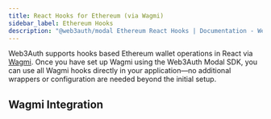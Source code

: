 ```yaml
---
title: React Hooks for Ethereum (via Wagmi)
sidebar_label: Ethereum Hooks
description: "@web3auth/modal Ethereum React Hooks | Documentation - Web3Auth"
---
```



Web3Auth supports hooks based Ethereum wallet operations in React via [Wagmi](https://wagmi.sh/).
Once you have set up Wagmi using the Web3Auth Modal SDK, you can use all Wagmi hooks directly in
your application—no additional wrappers or configuration are needed beyond the initial setup.

## Wagmi Integration

<EthereumHooks />
